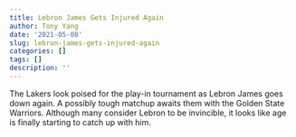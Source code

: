 ```yaml
---
title: Lebron James Gets Injured Again
author: Tony Yang
date: '2021-05-08'
slug: lebron-james-gets-injured-again
categories: []
tags: []
description: ''
---
```

The Lakers look poised for the play-in tournament as Lebron James goes down again. A possibly tough matchup awaits them with the Golden State Warriors. Although many consider Lebron to be invincible, it looks like age is finally starting to catch up with him. 